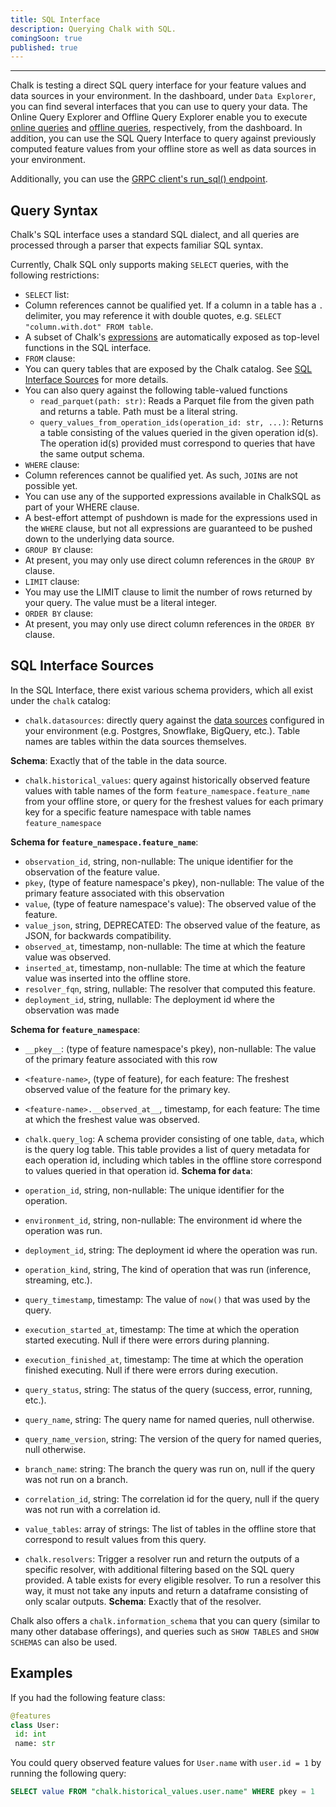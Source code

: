 ```yaml
---
title: SQL Interface
description: Querying Chalk with SQL.
comingSoon: true
published: true
---
```


---

Chalk is testing a direct SQL query interface for your feature values and
data sources in your environment. In the dashboard, under `Data Explorer`,
you can find several interfaces that you can use to query your data. The
Online Query Explorer and Offline Query Explorer enable you to execute
[online queries](/docs/query-online) and [offline queries](/docs/query-offline),
respectively, from the dashboard. In addition, you can use the SQL Query
Interface to query against previously computed feature values from your
offline store as well as data sources in your environment.

Additionally, you can use the [GRPC client's run_sql() endpoint](/api-docs#ChalkGRPCClient.run_sql).

## Query Syntax

Chalk's SQL interface uses a standard SQL dialect, and all queries are processed through a parser that expects 
familiar SQL syntax.

Currently, Chalk SQL only supports making `SELECT` queries, with the following restrictions:
- `SELECT` list:
 - Column references cannot be qualified yet. If a column in a table has a `.` delimiter, you may reference it with
   double quotes, e.g. `SELECT "column.with.dot" FROM table`.
 - A subset of Chalk's [expressions](/docs/underscore) are automatically exposed as top-level functions in the SQL
   interface.
- `FROM` clause:
 - You can query tables that are exposed by the Chalk catalog. See [SQL Interface Sources](#sql-interface-sources) for more details.
 - You can also query against the following table-valued functions
   - `read_parquet(path: str)`: Reads a Parquet file from the given path and returns a table. Path must be a literal string.
   - `query_values_from_operation_ids(operation_id: str, ...)`: Returns a table consisting of the values queried in the
     given operation id(s). The operation id(s) provided must correspond to queries that have the same output schema.
- `WHERE` clause:
 - Column references cannot be qualified yet. As such, `JOIN`s are not possible yet.
 - You can use any of the supported expressions available in ChalkSQL as part of your WHERE clause.
 - A best-effort attempt of pushdown is made for the expressions used in the `WHERE` clause, but not all expressions
   are guaranteed to be pushed down to the underlying data source.
- `GROUP BY` clause:
 - At present, you may only use direct column references in the `GROUP BY` clause.
- `LIMIT` clause:
 - You may use the LIMIT clause to limit the number of rows returned by your query. The value must be a literal integer.
- `ORDER BY` clause:
 - At present, you may only use direct column references in the `ORDER BY` clause.

## SQL Interface Sources

In the SQL Interface, there exist various schema providers, which all exist under the `chalk` catalog:

- `chalk.datasources`: directly query against the [data sources](/docs/integrations) configured in your
 environment (e.g. Postgres, Snowflake, BigQuery, etc.). Table names are tables within the data sources themselves.

 **Schema**: Exactly that of the table in the data source.
- `chalk.historical_values`: query against historically observed feature values with table names of the form
`feature_namespace.feature_name` from your offline store, or query for the freshest values for each primary key
for a specific feature namespace with table names `feature_namespace`

 **Schema for `feature_namespace.feature_name`**:
 - `observation_id`, string, non-nullable: The unique identifier for the observation of the feature value.
 - `pkey`, (type of feature namespace's pkey), non-nullable: The value of the primary feature associated with this
 observation
 - `value`, (type of feature namespace's value): The observed value of the feature.
 - `value_json`, string, DEPRECATED: The observed value of the feature, as JSON, for backwards compatibility.
 - `observed_at`, timestamp, non-nullable: The time at which the feature value was observed.
 - `inserted_at`, timestamp, non-nullable: The time at which the feature value was inserted into the offline store.
 - `resolver_fqn`, string, nullable: The resolver that computed this feature.
 - `deployment_id`, string, nullable: The deployment id where the observation was made

 **Schema for `feature_namespace`**:
 - `__pkey__`: (type of feature namespace's pkey), non-nullable: The value of the primary feature associated with this row
 - `<feature-name>`, (type of feature), for each feature: The freshest observed value of the feature for the primary key.
 - `<feature-name>.__observed_at__`, timestamp, for each feature: The time at which the freshest value was observed.

- `chalk.query_log`:  A schema provider consisting of one table, `data`, which is the query log table.
This table provides a list of query metadata for each operation id, including which tables in the offline store
correspond to values queried in that operation id.
 **Schema for `data`**:
 - `operation_id`, string, non-nullable: The unique identifier for the operation.
 - `environment_id`, string, non-nullable: The environment id where the operation was run.
 - `deployment_id`, string: The deployment id where the operation was run.
 - `operation_kind`, string, The kind of operation that was run (inference, streaming, etc.).
 - `query_timestamp`, timestamp: The value of `now()` that was used by the query.
 - `execution_started_at`, timestamp: The time at which the operation started executing. Null if there were errors during planning.
 - `execution_finished_at`, timestamp: The time at which the operation finished executing. Null if there were errors during execution.
 - `query_status`, string: The status of the query (success, error, running, etc.).
 - `query_name`, string: The query name for named queries, null otherwise.
 - `query_name_version`, string: The version of the query for named queries, null otherwise.
 - `branch_name`: string: The branch the query was run on, null if the query was not run on a branch.
 - `correlation_id`, string: The correlation id for the query, null if the query was not run with a correlation id.
 - `value_tables`: array of strings: The list of tables in the offline store that correspond to result values from this query.
- `chalk.resolvers`: Trigger a resolver run and return the outputs of a specific resolver, with additional filtering
based on the SQL query provided. A table exists for every eligible resolver. To run a resolver this way, it must not
take any inputs and return a dataframe consisting of only scalar outputs.
   **Schema**: Exactly that of the resolver.

Chalk also offers a `chalk.information_schema` that you can query (similar to many other database offerings), and queries such as `SHOW TABLES` and `SHOW SCHEMAS` can also be used.


## Examples
If you had the following feature class:

```py
@features
class User:
 id: int
 name: str
```

You could query observed feature values for `User.name` with `user.id = 1` by running the following query:

```sql
SELECT value FROM "chalk.historical_values.user.name" WHERE pkey = 1
```




